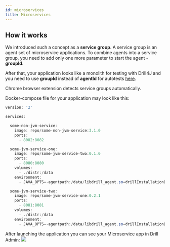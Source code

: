 ```yaml
---
id: microservices
title: Microservices
---
```


## How it works

We introduced such a concept as a **service group**.
A service group is an agent set of microservice applications.
To combine agents into a service group, you need to add only one more parameter to start the agent - **groupId**.

After that, your application looks like a monolith for testing with Drill4J and you need to use **groupId** instead
of **agentId** for autotests [here](/docs/installation/autotest-agent).

<AdditionalInformation className="space-y-2">

Chrome browser extension detects service groups automatically.
</AdditionalInformation>

Docker-compose file for your application may look like this:
```java
version: '2'

services:

  some-non-jvm-service:
    image: repo/some-non-jvm-service:3.1.0
    ports:
      - 8082:8082

  some-jvm-service-one:
    image: repo/some-jvm-service-two:0.1.0
    ports:
      - 8080:8080
    volumes:
      - ./distr:/data
    environment:
      - JAVA_OPTS=-agentpath:/data/libdrill_agent.so=drillInstallationDir=/data,adminAddress=host.docker.internal:8090,agentId=service-one,groupId=app,buildVersion=0.1.0,logLevel=INFO

  some-jvm-service-two:
    image: repo/some-jvm-service-one:0.2.1
    ports:
      - 8081:8081
    volumes:
      - ./distr:/data
    environment:
      - JAVA_OPTS=-agentpath:/data/libdrill_agent.so=drillInstallationDir=/data,adminAddress=host.docker.internal:8090,agentId=service-two,groupId=app,buildVersion=0.2.1,logLevel=INFO

```

After launching the application you can see your Microservice app in Drill Admin:
<Image src="img/installation/services-drill-admin.png"/>
